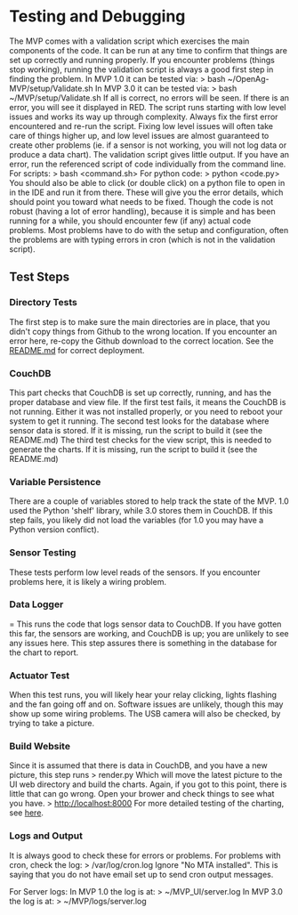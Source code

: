 = Testing and Debugging=
The MVP comes with a validation script which exercises the main components of the code.  It can be run at any time to confirm that things are set up correctly and running properly.  If you encounter problems (things stop working), running the validation script is always a good first step in finding the problem.
In MVP 1.0 it can be tested via:
> bash ~/OpenAg-MVP/setup/Validate.sh
In MVP 3.0 it can be tested via:
> bash ~/MVP/setup/Validate.sh
If all is correct, no errors will be seen.  If there is an error, you will see it displayed in RED.
The script runs starting with low level issues and works its way up through complexity.  Always fix the first error encountered and re-run the script.  Fixing low level issues will often take care of things higher up, and low level issues are almost guaranteed to create other problems (ie. if a sensor is not working, you will not log data or produce a data chart).
The validation script gives little output.  If you have an error, run the referenced script of code individually from the command line.
For scripts:
> bash <path to command><command.sh>
For python code:
> python <path to code><code.py>
You should also be able to click (or double click) on a python file to open in in the IDE and run it from there.
These will give you the error details, which should point you toward what needs to be fixed.
Though the code is not robust (having a lot of error handling), because it is simple and has been running for a while, you should encounter few (if any) actual code problems.  Most problems have to do with the setup and configuration, often the problems are with typing errors in cron (which is not in the validation script).

== Test Steps ==
=== Directory Tests ===
The first step is to make sure the main directories are in place, that you didn't copy things from Github to the wrong location.
If you encounter an error here, re-copy the Github download to the correct location.  See the [[https://github.com/webbhm/OpenAg-MVP/blob/master/README.md|README.md]] for correct deployment.
=== CouchDB ===
This part checks that CouchDB is set up correctly, running, and has the proper database and view file.
If the first test fails, it means the CouchDB is not running.  Either it was not installed properly, or you need to reboot your system to get it running.
The second test looks for the database where sensor data is stored.  If it is missing, run the script to build it (see the README.md)
The third test checks for the view script, this is needed to generate the charts.  If it is missing, run the script to build it (see the README.md)
=== Variable Persistence ===
There are a couple of variables stored to help track the state of the MVP.  1.0 used the Python 'shelf' library, while 3.0 stores them in CouchDB.  If this step fails, you likely did not load the variables (for 1.0 you may have a Python version conflict).
=== Sensor Testing ===
These tests perform low level reads of the sensors.  If you encounter problems here, it is likely a wiring problem.
=== Data Logger ====
This runs the code that logs sensor data to CouchDB.  If you have gotten this far, the sensors are working, and CouchDB is up; you are unlikely to see any issues here.  This step assures there is something in the database for the chart to report.
=== Actuator Test ===
When this test runs, you will likely hear your relay clicking, lights flashing and the fan going off and on.  Software issues are unlikely, though this may show up some wiring problems.
The USB camera will also be checked, by trying to take a picture.
=== Build Website ===
Since it is assumed that there is data in CouchDB, and you have a new picture, this step runs 
> render.py
Which will move the latest picture to the UI web directory and build the charts.  Again, if you got to this point, there is little that can go wrong.
Open your brower and check things to see what you have.
> http://localhost:8000
For more detailed testing of the charting, see [[MVP_Chart_Debug | here]].
=== Logs and Output ===
It is always good to check these for errors or problems.
For problems with cron, check the log:
> /var/log/cron.log
Ignore "No MTA installed".  This is saying that you do not have email set up to send cron output messages.

For Server logs:
In MVP 1.0 the log is at:
> ~/MVP_UI/server.log
In MVP 3.0 the log is at:
> ~/MVP/logs/server.log

